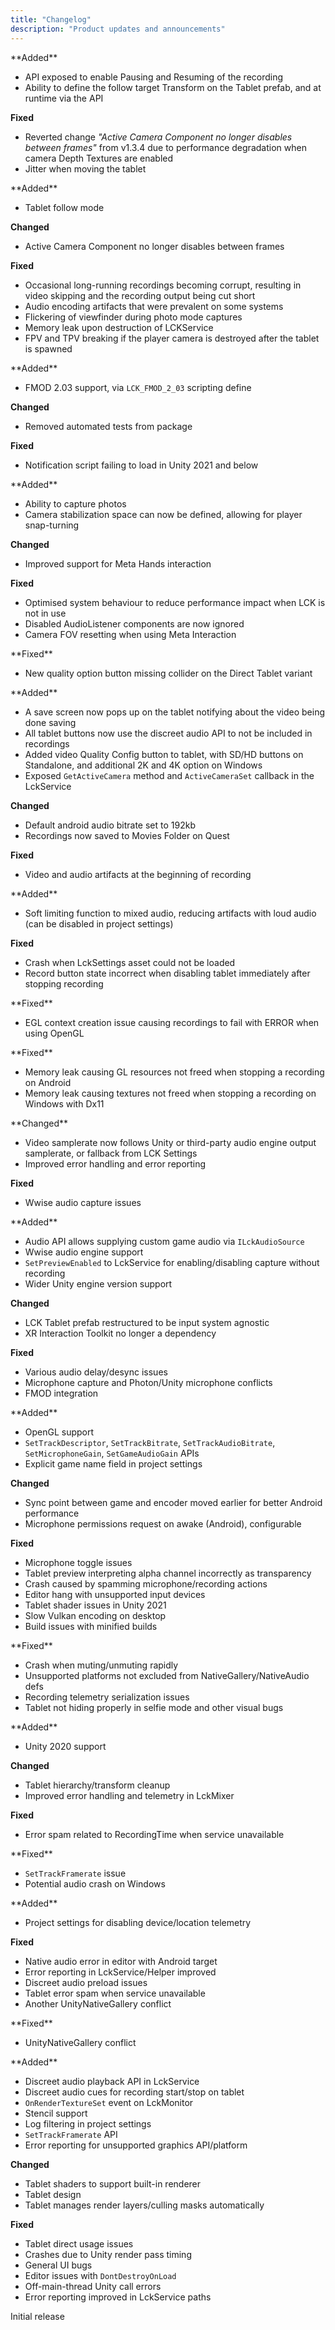```yaml
---
title: "Changelog"
description: "Product updates and announcements"
---
```


<Update label="v1.3.5" tags={Patch} description="30th July 2025">
  **Added**

  - API exposed to enable Pausing and Resuming of the recording
  - Ability to define the follow target Transform on the Tablet prefab, and at runtime via the API

  **Fixed**

  - Reverted change _"Active Camera Component no longer disables between frames"_ from v1.3.4 due to performance degradation when camera Depth Textures are enabled
  - Jitter when moving the tablet
</Update>

<Update label="v1.3.4" tags={Patch} description="16th July 2025">
  **Added**

  - Tablet follow mode

  **Changed**

  - Active Camera Component no longer disables between frames

  **Fixed**

  - Occasional long-running recordings becoming corrupt, resulting in video skipping and the recording output being cut short
  - Audio encoding artifacts that were prevalent on some systems
  - Flickering of viewfinder during photo mode captures
  - Memory leak upon destruction of LCKService
  - FPV and TPV breaking if the player camera is destroyed after the tablet is spawned
</Update>

<Update label="v1.3.3" tags={Patch} description="12th June 2025">
  **Added**

  - FMOD 2.03 support, via `LCK_FMOD_2_03` scripting define

  **Changed**

  - Removed automated tests from package

  **Fixed**

  - Notification script failing to load in Unity 2021 and below
</Update>

<Update label="v1.3.2" tags={Patch} description="5th June 2025">
  **Added**

  - Ability to capture photos
  - Camera stabilization space can now be defined, allowing for player snap-turning

  **Changed**

  - Improved support for Meta Hands interaction

  **Fixed**

  - Optimised system behaviour to reduce performance impact when LCK is not in use
  - Disabled AudioListener components are now ignored
  - Camera FOV resetting when using Meta Interaction
</Update>

<Update label="v1.3.1" tags={Patch} description="25th April 2025">
  **Fixed**

  - New quality option button missing collider on the Direct Tablet variant
</Update>

<Update label="v1.3.0" tags={Minor} description="23rd April 2025">
  **Added**

  - A save screen now pops up on the tablet notifying about the video being done saving
  - All tablet buttons now use the discreet audio API to not be included in recordings
  - Added video Quality Config button to tablet, with SD/HD buttons on Standalone, and additional 2K and 4K option on Windows
  - Exposed `GetActiveCamera` method and `ActiveCameraSet` callback in the LckService

  **Changed**

  - Default android audio bitrate set to 192kb
  - Recordings now saved to Movies Folder on Quest

  **Fixed**

  - Video and audio artifacts at the beginning of recording
</Update>

<Update label="v1.2.4" tags={Patch} description="3rd April 2025">
  **Added**

  - Soft limiting function to mixed audio, reducing artifacts with loud audio (can be disabled in project settings)

  **Fixed**

  - Crash when LckSettings asset could not be loaded
  - Record button state incorrect when disabling tablet immediately after stopping recording
</Update>

<Update label="v1.2.3" tags={Patch} description="12th March 2025">
  **Fixed**

  - EGL context creation issue causing recordings to fail with ERROR when using OpenGL
</Update>

<Update label="v1.2.2" tags={Patch} description="3rd March 2025">
  **Fixed**

  - Memory leak causing GL resources not freed when stopping a recording on Android
  - Memory leak causing textures not freed when stopping a recording on Windows with Dx11
</Update>

<Update label="v1.2.1" tags={Patch} description="27th February 2025">
  **Changed**

  - Video samplerate now follows Unity or third-party audio engine output samplerate, or fallback from LCK Settings
  - Improved error handling and error reporting

  **Fixed**

  - Wwise audio capture issues
</Update>

<Update label="v1.2.0" tags={Minor} description="12th February 2025">
  **Added**

  - Audio API allows supplying custom game audio via `ILckAudioSource`
  - Wwise audio engine support
  - `SetPreviewEnabled` to LckService for enabling/disabling capture without recording
  - Wider Unity engine version support

  **Changed**

  - LCK Tablet prefab restructured to be input system agnostic
  - XR Interaction Toolkit no longer a dependency

  **Fixed**

  - Various audio delay/desync issues
  - Microphone capture and Photon/Unity microphone conflicts
  - FMOD integration
</Update>

<Update label="v1.1.6" tags={Patch} description="10th January 2025">
  **Added**

  - OpenGL support
  - `SetTrackDescriptor`, `SetTrackBitrate`, `SetTrackAudioBitrate`, `SetMicrophoneGain`, `SetGameAudioGain` APIs
  - Explicit game name field in project settings

  **Changed**

  - Sync point between game and encoder moved earlier for better Android performance
  - Microphone permissions request on awake (Android), configurable

  **Fixed**

  - Microphone toggle issues
  - Tablet preview interpreting alpha channel incorrectly as transparency
  - Crash caused by spamming microphone/recording actions
  - Editor hang with unsupported input devices
  - Tablet shader issues in Unity 2021
  - Slow Vulkan encoding on desktop
  - Build issues with minified builds
</Update>

<Update label="v1.1.5" tags={Patch} description="18th November 2024">
  **Fixed**

  - Crash when muting/unmuting rapidly
  - Unsupported platforms not excluded from NativeGallery/NativeAudio defs
  - Recording telemetry serialization issues
  - Tablet not hiding properly in selfie mode and other visual bugs
</Update>

<Update label="v1.1.4" tags={Patch} description="12th November 2024">
  **Added**

  - Unity 2020 support

  **Changed**

  - Tablet hierarchy/transform cleanup
  - Improved error handling and telemetry in LckMixer

  **Fixed**

  - Error spam related to RecordingTime when service unavailable
</Update>

<Update label="v1.1.3" tags={Patch} description="8th November 2024">
  **Fixed**

  - `SetTrackFramerate` issue
  - Potential audio crash on Windows
</Update>

<Update label="v1.1.2" tags={Patch} description="5th November 2024">
  **Added**

  - Project settings for disabling device/location telemetry

  **Fixed**

  - Native audio error in editor with Android target
  - Error reporting in LckService/Helper improved
  - Discreet audio preload issues
  - Tablet error spam when service unavailable
  - Another UnityNativeGallery conflict
</Update>

<Update label="v1.1.1" tags={Patch} description="1st November 2024">
  **Fixed**

  - UnityNativeGallery conflict
</Update>

<Update label="v1.1.0" tags={Minor} description="30th October 2024">
  **Added**

  - Discreet audio playback API in LckService
  - Discreet audio cues for recording start/stop on tablet
  - `OnRenderTextureSet` event on LckMonitor
  - Stencil support
  - Log filtering in project settings
  - `SetTrackFramerate` API
  - Error reporting for unsupported graphics API/platform

  **Changed**

  - Tablet shaders to support built-in renderer
  - Tablet design
  - Tablet manages render layers/culling masks automatically

  **Fixed**

  - Tablet direct usage issues
  - Crashes due to Unity render pass timing
  - General UI bugs
  - Editor issues with `DontDestroyOnLoad`
  - Off-main-thread Unity call errors
  - Error reporting improved in LckService paths
</Update>

<Update label="v1.0.0" tags={Major} description="Initial Launch">
  Initial release
</Update>
